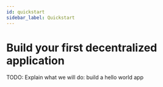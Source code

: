 ```yaml
---
id: quickstart
sidebar_label: Quickstart
---
```


# Build your first decentralized application

TODO: Explain what we will do: build a hello world app